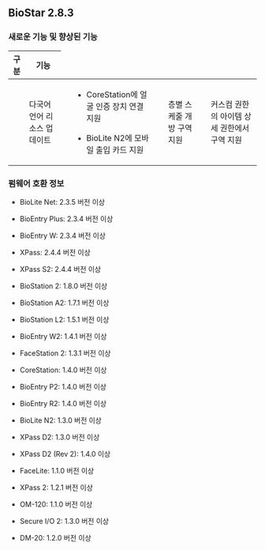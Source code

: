 ## BioStar 2.8.3

### 새로운 기능 및 향상된 기능

<Table className='col2-2-8'>
<Thead>

<Th>구분</Th>

<Th>기능</Th>

</Thead>
<Tbody>
<Row>

<Td><Cmd sid='common.general' /></Td>

<Td>

다국어 언어 리소스 업데이트

</Td>
</Row>
<Row>

<Td><Cmd sid='common.gnb.device' /></Td>

<Td>

* CoreStation에 얼굴 인증 장치 연결 지원

* BioLite N2에 모바일 출입 카드 지원

</Td>
</Row>
<Row>

<Td><Cmd sid='common.gnb.elevator' /></Td>

<Td>

층별 스케줄 개방 구역 지원

</Td>
</Row>
<Row>

<Td><Cmd sid='common.setting' /></Td>

<Td>

커스컴 권한의 아이템 상세 권한에서 구역 지원

</Td>
</Row>
</Tbody>
</Table>

### 펌웨어 호환 정보

* BioLite Net: 2.3.5 버전 이상

* BioEntry Plus: 2.3.4 버전 이상

* BioEntry W: 2.3.4 버전 이상

* XPass: 2.4.4 버전 이상

* XPass S2: 2.4.4 버전 이상

* BioStation 2: 1.8.0 버전 이상

* BioStation A2: 1.7.1 버전 이상

* BioStation L2: 1.5.1 버전 이상

* BioEntry W2: 1.4.1 버전 이상

* FaceStation 2: 1.3.1 버전 이상

* CoreStation: 1.4.0 버전 이상

* BioEntry P2: 1.4.0 버전 이상

* BioEntry R2: 1.4.0 버전 이상

* BioLite N2: 1.3.0 버전 이상

* XPass D2: 1.3.0 버전 이상

* XPass D2 (Rev 2): 1.4.0 이상

* FaceLite: 1.1.0 버전 이상

* XPass 2: 1.2.1 버전 이상

* OM-120: 1.1.0 버전 이상

* Secure I/O 2: 1.3.0 버전 이상

* DM-20: 1.2.0 버전 이상